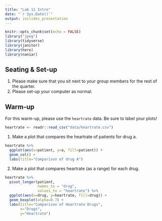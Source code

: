 ```yaml
---
title: "Lab 11 Intro"
date: "`r Sys.Date()`"
output: ioslides_presentation
---
```


```r
knitr::opts_chunk$set(echo = FALSE)
library("jpeg")
library(tidyverse)
library(janitor)
library(here)
library(naniar)
```

## Seating & Set-up
1. Please make sure that you sit next to your group members for the rest of the quarter.
2. Please set-up your computer as normal.

## Warm-up
For this warm-up, please use the `heartrate` data. Be sure to label your plots!
```r
heartrate <- readr::read_csv("data/heartrate.csv")
```

1. Make a plot that compares the heartrate of patients for drug a.
```r
heartrate %>% 
  ggplot(aes(x=patient, y=a, fill=patient)) +
  geom_col() +
  labs(title="Comparison of drug A")

```

2. Make a plot that compares heartrate (as a range) for each drug.
```r
heartrate %>% 
  pivot_longer(patient,
               names_to = "drug",
               values_to = "heartrate") %>% 
  ggplot(aes(x=drug, y=heartrate, fill=drug)) +
  geom_boxplot(alpha=0.7) + 
  labs(title="Comparison of Heartrate Drugs",
       x="Drugs",
       y="Heartrate")
```

